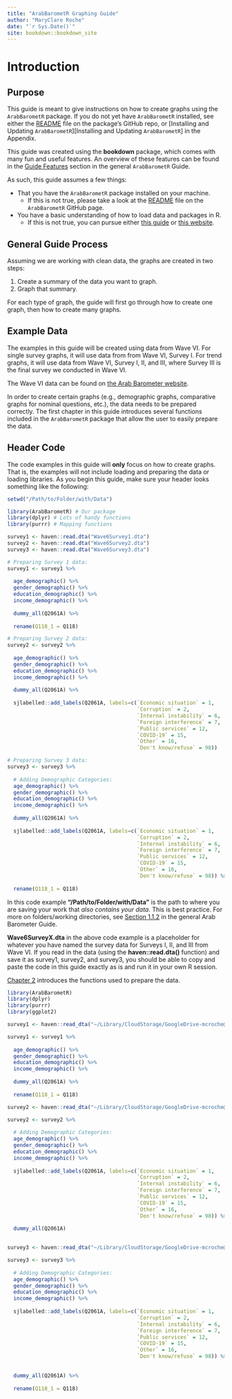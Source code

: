 ```yaml
---
title: "ArabBarometR Graphing Guide"
author: "MaryClare Roche"
date: "`r Sys.Date()`"
site: bookdown::bookdown_site
---
```


# Introduction {.unnumbered}

## Purpose {.unnumbered}

This guide is meant to give instructions on how to create graphs using the `ArabBarometR` package. If you do not yet have `ArabBarometR` installed, see either the [README](https://github.com/Arab-Barometer/ArabBarometR#readme) file on the package's GitHub repo, or [Installing and Updating `ArabBarometR`][Installing and Updating `ArabBarometR`] in the Appendix.

This guide was created using the **bookdown** package, which comes with many fun and useful features. An overview of these features can be found in the [Guide Features](https://arab-barometer.github.io/ArabBarometR-Guide/guide-features.html) section in the general `ArabBarometR` Guide.

As such, this guide assumes a few things:

-   That you have the `ArabBarometR` package installed on your machine.
    -   If this is not true, please take a look at the [README](https://github.com/Arab-Barometer/ArabBarometR#readme) file on the `ArabBarometR` GitHub page.
-   You have a basic understanding of how to load data and packages in R.
    -   If this is not true, you can pursue either [this guide](http://www.r-tutor.com/r-introduction/data-frame/data-import) or [this website](https://www.google.com/search?q=How+to+load+data+in+R&source=hp&ei=YKrYYb_1LLLH_Qanq6OICA&iflsig=ALs-wAMAAAAAYdi4cEgcmgRSgizOG8Zt8g7jSThX-RHp&ved=0ahUKEwi_pYruxKD1AhWyY98KHafVCIEQ4dUDCAk&uact=5&oq=How+to+load+data+in+R&gs_lcp=Cgdnd3Mtd2l6EAMyBQgAEIAEMgUIABCABDIFCAAQgAQyBQgAEIAEMgUIABCABDIFCAAQgAQyBQgAEIAEMgUIABCABDIGCAAQFhAeMgYIABAWEB46DgguEIAEELEDEMcBEKMCOgsIABCABBCxAxCDAToICAAQgAQQsQM6CwguEIAEEMcBEKMCOgUILhCABDoICC4QgAQQsQM6BQgAELEDUKAHWKIdYO4eaAFwAHgAgAFWiAGJCpIBAjIxmAEAoAEBsAEA&sclient=gws-wiz).

## General Guide Process {.unnumbered}

Assuming we are working with clean data, the graphs are created in two steps:

1.  Create a summary of the data you want to graph.
2.  Graph that summary.

For each type of graph, the guide will first go through how to create one graph, then how to create many graphs.

## Example Data {.unnumbered}

The examples in this guide will be created using data from Wave VI. For single survey graphs, it will use data from from Wave VI, Survey I. For trend graphs, it will use data from Wave VI, Survey I, II, and III, where Survey III is the final survey we conducted in Wave VI.

The Wave VI data can be found on [the Arab Barometer website](https://www.arabbarometer.org/survey-data/data-downloads/).

In order to create certain graphs (e.g., demographic graphs, comparative graphs for nominal questions, etc.), the data needs to be prepared correctly. The first chapter in this guide introduces several functions included in the `ArabBarometR` package that allow the user to easily prepare the data.

## Header Code {#headercode .unnumbered}

The code examples in this guide will **only** focus on how to create graphs. That is, the examples will not include loading and preparing the data or loading libraries. As you begin this guide, make sure your header looks something like the following:

```r

setwd("/Path/to/Folder/with/Data")

library(ArabBarometR) # Our package
library(dplyr) # Lots of handy functions
library(purrr) # Mapping functions

survey1 <- haven::read.dta("Wave6Survey1.dta")
survey2 <- haven::read.dta("Wave6Survey2.dta")
survey3 <- haven::read.dta("Wave6Survey3.dta")

# Preparing Survey 1 data:
survey1 <- survey1 %>%
  
  age_demographic() %>%
  gender_demographic() %>%
  education_demographic() %>%
  income_demographic() %>%
  
  dummy_all(Q2061A) %>%
  
  rename(Q118_1 = Q118)

# Preparing Survey 2 data:
survey2 <- survey2 %>%
  
  age_demographic() %>%
  gender_demographic() %>%
  education_demographic() %>%
  income_demographic() %>%
  
  dummy_all(Q2061A) %>%
  
  sjlabelled::add_labels(Q2061A, labels=c(`Economic situation` = 1,
                                          `Corruption` = 2,
                                          `Internal instability` = 6,
                                          `Foreign interference` = 7,
                                          `Public services` = 12,
                                          `COVID-19` = 15,
                                          `Other` = 16,
                                          `Don't know/refuse` = 98))

# Preparing Survey 3 data:
survey3 <- survey3 %>%
  
  # Adding Demographic Categories:
  age_demographic() %>%
  gender_demographic() %>%
  education_demographic() %>%
  income_demographic() %>%
  
  dummy_all(Q2061A) %>%
  
  sjlabelled::add_labels(Q2061A, labels=c(`Economic situation` = 1,
                                          `Corruption` = 2,
                                          `Internal instability` = 6,
                                          `Foreign interference` = 7,
                                          `Public services` = 12,
                                          `COVID-19` = 15,
                                          `Other` = 16,
                                          `Don't know/refuse` = 98)) %>%
  
  rename(Q118_1 = Q118)
```

In this code example **"/Path/to/Folder/with/Data"** is the path to where you are saving your work that *also contains your data*. This is best practice. For more on folders/working directories, see [Section 1.1.2](https://arab-barometer.github.io/ArabBarometR-Guide/installation.html) in the general Arab Barometer Guide.

**Wave6SurveyX.dta** in the above code example is a placeholder for whatever you have named the survey data for Surveys I, II, and III from Wave VI. If you read in the data (using the **haven::read.dta()** function) and save it as survey1, survey2, and survey3, you should be able to copy and paste the code in this guide exactly as is and run it in your own R session.

[Chapter 2](#chapter-1) introduces the functions used to prepare the data.


```r

library(ArabBarometR)
library(dplyr)
library(purrr)
library(ggplot2)

```

```r

survey1 <- haven::read_dta("~/Library/CloudStorage/GoogleDrive-mcroche@princeton.edu/Shared drives/Arab Barometer/AB6/0. RELEASE FILES/Data Files/ENG Final Data Files FOR RELEASE/Arab_Barometer_Wave_6_Part_1_ENG_RELEASE_NOV_21.dta")

survey1 <- survey1 %>%
  
  age_demographic() %>%
  gender_demographic() %>%
  education_demographic() %>%
  income_demographic() %>%
  
  dummy_all(Q2061A) %>%
  
  rename(Q118_1 = Q118)


```

```r

survey2 <- haven::read_dta("~/Library/CloudStorage/GoogleDrive-mcroche@princeton.edu/Shared drives/Arab Barometer/AB6/0. RELEASE FILES/Data Files/ENG Final Data Files FOR RELEASE/Arab_Barometer_Wave_6_Part_2_ENG_RELEASE_gov.dta")

survey2 <- survey2 %>%
  
  # Adding Demographic Categories:
  age_demographic() %>%
  gender_demographic() %>%
  education_demographic() %>%
  income_demographic() %>%
  
  sjlabelled::add_labels(Q2061A, labels=c(`Economic situation` = 1,
                                          `Corruption` = 2,
                                          `Internal instability` = 6,
                                          `Foreign interference` = 7,
                                          `Public services` = 12,
                                          `COVID-19` = 15,
                                          `Other` = 16,
                                          `Don't know/refuse` = 98)) %>%
  
  dummy_all(Q2061A)
  

```

```r

survey3 <- haven::read_dta("~/Library/CloudStorage/GoogleDrive-mcroche@princeton.edu/Shared drives/Arab Barometer/AB6/0. RELEASE FILES/Data Files/ENG Final Data Files FOR RELEASE/Arab_Barometer_Wave_6_Part_3_ENG_RELEASE_OCT_FIN.dta")

survey3 <- survey3 %>%
  
  # Adding Demographic Categories:
  age_demographic() %>%
  gender_demographic() %>%
  education_demographic() %>%
  income_demographic() %>%
  
  sjlabelled::add_labels(Q2061A, labels=c(`Economic situation` = 1,
                                          `Corruption` = 2,
                                          `Internal instability` = 6,
                                          `Foreign interference` = 7,
                                          `Public services` = 12,
                                          `COVID-19` = 15,
                                          `Other` = 16,
                                          `Don't know/refuse` = 98)) %>%
  
  
  dummy_all(Q2061A) %>%
  
  rename(Q118_1 = Q118)

```
